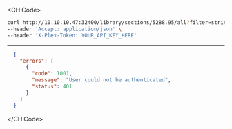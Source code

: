 
<CH.Code>
```bash Example Request
curl http://10.10.10.47:32400/library/sections/5288.95/all?filter=string&type=4799.77 \
--header 'Accept: application/json' \
--header 'X-Plex-Token: YOUR_API_KEY_HERE'
```
---

```json Example Response
  {
    "errors": [
      {
        "code": 1001,
        "message": "User could not be authenticated",
        "status": 401
      }
    ]
  }
```
</CH.Code>
